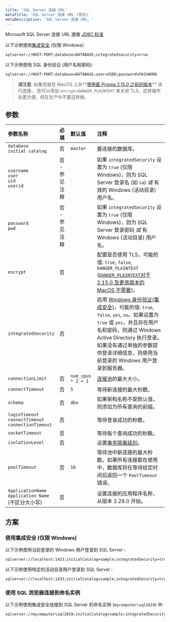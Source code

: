 ```yaml
---
title: 'SQL Server 连接 URL'
metaTitle: 'SQL Server 连接 URL (预览)'
metaDescription: 'SQL Server 连接 URL。'
---
```


<TopBlock>

Microsoft SQL Server 连接 URL 遵循 [JDBC 标准](https://docs.microsoft.com/en-us/sql/connect/jdbc/building-the-connection-url?view=sql-server-ver15)

以下示例使用[集成安全](https://docs.microsoft.com/en-us/dotnet/framework/data/adonet/sql/authentication-in-sql-server) (仅限 Windows):

```
sqlserver://HOST:PORT;database=DATABASE;integratedsecurity=true
```

以下示例使用 SQL 身份验证 (用户名和密码):

```
sqlserver://HOST:PORT;database=DATABASE;user=USER;password=PASSWORD
```

> **请注意**: 如果您是在 MacOS 上并**[使用着 Prisma 2.15.0 之前的版本](https://github.com/prisma/tiberius/issues/65)** 进行连接， 您可以添加 `encrypt=DANGER_PLAINTEXT` 来关闭 TLS，这样操作会更方便。但在生产中不要这样做。

</TopBlock>

## 参数

| 参数名称                                                      | 必填          | 默认值             | 注释                                                                                                                                                                                                                                                                                                                                                       |
| :------------------------------------------------------------ | :------------ | :----------------- | :--------------------------------------------------------------------------------------------------------------------------------------------------------------------------------------------------------------------------------------------------------------------------------------------------------------------------------------------------------- |
| `database`<br />`initial catalog`                             | 否            | `master`           | 要连接的数据库。                                                                                                                                                                                                                                                                                                                                           |
| `username`<br />`user`<br />`uid`<br />`userid`               | 否 - 参见注释 |                    | 如果 `integratedSecurity` 设置为 `true` (仅限 Windows)，则为 SQL Server 登录名 (如 `sa`) _或_ 有效的 Windows (活动目录) 用户名。                                                                                                                                                                                                                           |
| `password`<br />`pwd`                                         | 否 - 参见注释 |                    | 如果 `integratedSecurity` 设置为 `true` (仅限 Windows)，则为 SQL Server 登录密码 _或_ 有 Windows (活动目录) 用户名。                                                                                                                                                                                                                                       |
| `encrypt`                                                     | 否            |                    | 配置是否使用 TLS，可能的值: `true`, `false`, `DANGER_PLAINTEXT` ([`DANGER_PLAINTEXT`对于 2.15.0 及更高版本的 MacOS 不需要](https://github.com/prisma/tiberius/issues/65))。                                                                                                                                                                                |
| `integratedSecurity`                                          | 否            |                    | 启用 [Windows 身份验证(集成安全)](https://docs.microsoft.com/en-us/dotnet/framework/data/adonet/sql/authentication-in-sql-server)，可能的值: `true`, `false`, `yes`, `no`。如果设置为 `true` 或 `yes`，并且存在用户名和密码，则通过 Windows Active Directory 执行登录。如果没有通过单独的参数提供登录详细信息，则使用当前登录的 Windows 用户登录到服务器。 |
| `connectionLimit`                                             | 否            | `num_cpus * 2 + 1` | [连接池](../../prisma-client/working-with-prismaclient/connection-pool)的最大大小。                                                                                                                                                                                                                                                                        |
| `connectTimeout`                                              | 否            | `5`                | 等待新连接的最大秒数。                                                                                                                                                                                                                                                                                                                                     |
| `schema`                                                      | 否            | `dbo`              | 如果架构名称不是默认值，则添加为所有查询的前缀。                                                                                                                                                                                                                                                                                                           |
| `loginTimeout`<br />`connectTimeout`<br />`connectionTimeout` | 否            |                    | 等待登录成功的秒数。                                                                                                                                                                                                                                                                                                                                       |
| `socketTimeout`                                               | 否            |                    | 等待每个查询成功的秒数。                                                                                                                                                                                                                                                                                                                                   |
| `isolationLevel`                                              | 否            |                    | 设置[事务隔离级别](https://docs.microsoft.com/en-us/sql/t-sql/statements/set-transaction-isolation-level-transact-sql?view=sql-server-ver15)。                                                                                                                                                                                                             |
| `poolTimeout`                                                 | 否            | `10`               | 等待池中新连接的最大秒数。如果所有连接都在使用中，数据库将在等待给定时间后返回一个 `PoolTimeout` 错误。                                                                                                                                                                                                                                                    |
| `ApplicationName`<br />`Application Name`<br />(不区分大小写) | 否            |                    | 设置连接的应用程序名称，从版本 2.28.0 开始。                                                                                                                                                                                                                                                                                                               |

## 方案

### 使用集成安全 (仅限 Windows)

以下示例使用当前登录的 Windows 用户登录到 SQL Server :

```
sqlserver://localhost:1433;initialCatalog=sample;integratedSecurity=true;trustServerCertificate=true;
```

以下示例使用特定的活动目录用户登录到 SQL Server :

```
sqlserver://localhost:1433;initialCatalog=sample;integratedSecurity=true;username=prisma;password=aBcD1234;trustServerCertificate=true;
```

### 使用 SQL 浏览器连接到命名实例

以下示例使用集成安全连接到 SQL Server 的命名实例 (`mycomputer\sql2019`) 中:

```
sqlserver://mycomputer\sql2019;initialCatalog=sample;integratedSecurity=true;trustServerCertificate=true;
```
